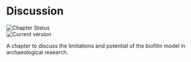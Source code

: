 # Discussion

<!-- chapter status badge -->
![Chapter Status](https://img.shields.io/badge/status-none-grey)  
![Current version](https://img.shields.io/badge/Version-draft-blue)

A chapter to discuss the limitations and potential of the biofilm model in
archaeological research.

<!--# Limitations of the biofilm model


## Potential of the biofilm model


## Future directions -->
